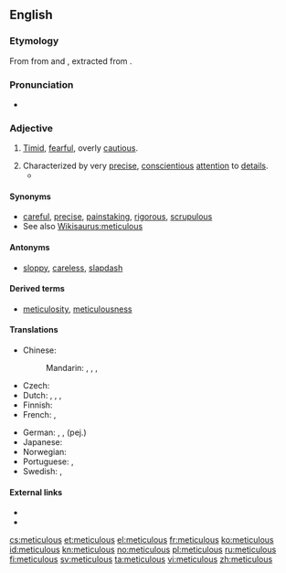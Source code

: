 ==English==

===Etymology===
From {{etyl|la}} {{term|meticulosus|meticulōsus|full of fear, timid, fearful, terrible, frightful|lang=la}} from {{term|metus||fear|lang=la}} and {{term|-culosus|-culōsus|lang=la}}, extracted from {{term|periculosus|perīculōsus|perilous|lang=la}}.

===Pronunciation===
* {{audio|en-uk-meticulous.ogg|Audio (UK)}}

===Adjective===
{{en-adj}}

# {{archaic}} [[timid|Timid]], [[fearful]], overly [[cautious]].
# Characterized by very [[precise]], [[conscientious]] [[attention]] to [[detail]]s.
#* {{quote-book|year=1943|author=[[w:Franklin D. Roosevelt|Franklin D. Roosevelt]]|title=[[S:Roosevelt's Fireside Chat, 28 July 1943|Roosevelt's Fireside Chat, 28 July 1943]]
|passage=The '''meticulous''' care with which the operation in Sicily was planned has paid dividends. Our casualties in men, in ships and materiel have been low—in fact, far below our estimate.}}

====Synonyms====
* [[careful]], [[precise]], [[painstaking]], [[rigorous]], [[scrupulous]]
* See also [[Wikisaurus:meticulous]]

====Antonyms====
* [[sloppy]], [[careless]], [[slapdash]]

====Derived terms====
* [[meticulosity]], [[meticulousness]]

====Translations====
{{trans-top|characterized by very precise, conscientious attention to details}}
* Chinese:
*: Mandarin: {{t|cmn|過細|sc=Hani}}, {{t|cmn|过细|tr=guòxì|sc=Hani}}, {{t-|cmn|細緻|sc=Hani}}, {{t-|cmn|细致|tr=xìzhì|sc=Hani}}
* Czech: {{t-|cs|pečlivý}}
* Dutch: {{t|nl|angstvallig}}, {{t|nl|scrupuleus}}, {{t|nl|meticuleus}}, {{t|nl|acribisch}}
* Finnish: {{t-|fi|huolellinen}}
* French: {{t+|fr|méticuleux}}, {{t+|fr|soigneux}}
{{trans-mid}}
* German: {{t+|de|akribisch}}, {{t|de|peinlich genau}}, {{t|de|pedantisch}} (pej.)
* Japanese: {{t|ja|細部まで行き届いた|tr=さいぶまでいきとどいた, saibu made ikitodoita}}
* Norwegian: {{t|no|omhyggelig}}
* Portuguese: {{t+|pt|meticuloso|m}}, {{t|pt|meticulosa|f}}
* Swedish: {{t+|sv|minutiös}}, {{t|sv|omsorgsfull}}
{{trans-bottom}}

====External links====
* {{R:Webster 1913}}
* {{R:Century 1911}}

[[cs:meticulous]]
[[et:meticulous]]
[[el:meticulous]]
[[fr:meticulous]]
[[ko:meticulous]]
[[id:meticulous]]
[[kn:meticulous]]
[[no:meticulous]]
[[pl:meticulous]]
[[ru:meticulous]]
[[fi:meticulous]]
[[sv:meticulous]]
[[ta:meticulous]]
[[vi:meticulous]]
[[zh:meticulous]]